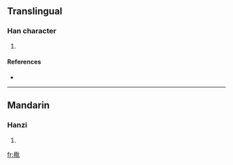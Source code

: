 ==Translingual==

===Han character===
{{Han char|rn=75|rad=木|as=07|sn=11|four=4998<sub>0</sub>|canj=木大竹火 (DKHF)}}

# {{defn|Han|sort=木07}}

====References====
* {{Han ref|kx=0528.230|dkj=14843|dj=0917.110|hdz=21218.040|uh=6891|ud=26769|bh=D5D2|bd=54738}}

----

==Mandarin==

===Hanzi===
{{cmn-hanzi|pin=[[dí]] ([[di2]])|wg=ti<sup>2</sup>}}

# {{defn|Mandarin}}

[[fr:梑]]